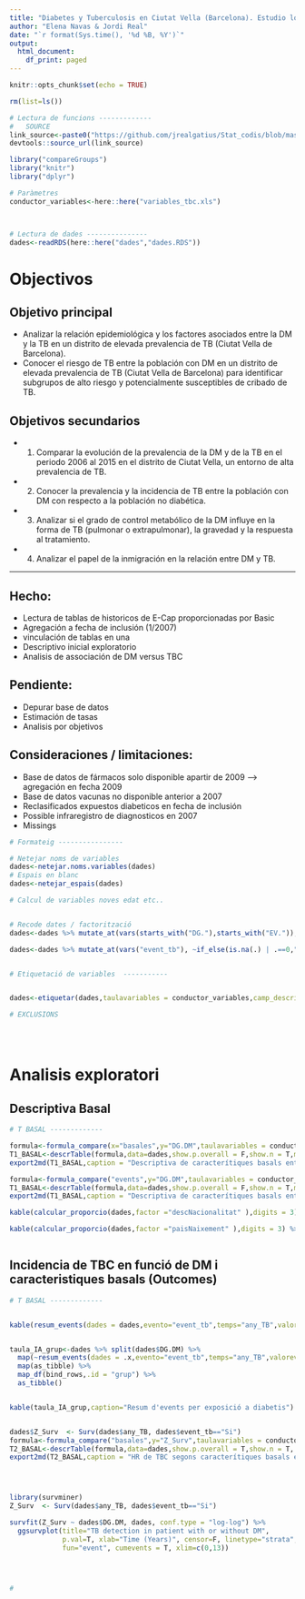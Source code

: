 ```yaml
---
title: "Diabetes y Tuberculosis en Ciutat Vella (Barcelona). Estudio longitudinal de la asociación de las dos enfermedades en un distrito con alta prevalencia de tuberculosis"
author: "Elena Navas & Jordi Real"
date: "`r format(Sys.time(), '%d %B, %Y')`"
output:
  html_document:
    df_print: paged
---
```


```r
knitr::opts_chunk$set(echo = TRUE)

rm(list=ls())

# Lectura de funcions -------------
#   SOURCE
link_source<-paste0("https://github.com/jrealgatius/Stat_codis/blob/master/funcions_propies.R","?raw=T")
devtools::source_url(link_source)

library("compareGroups")
library("knitr")
library("dplyr")

# Paràmetres
conductor_variables<-here::here("variables_tbc.xls")



# Lectura de dades ---------------
dades<-readRDS(here::here("dades","dades.RDS"))


```

# Objectivos

## Objetivo principal

- Analizar la relación epidemiológica y los factores asociados entre la DM y la TB en un distrito de elevada prevalencia de TB (Ciutat Vella de Barcelona).
- Conocer el riesgo de TB entre la población con DM en un distrito de elevada prevalencia de TB (Ciutat Vella de Barcelona) para identificar subgrupos de alto riesgo y potencialmente susceptibles de cribado de TB.


## Objetivos secundarios 

- 1. Comparar la evolución de la prevalencia de la DM y de la TB en el periodo 2006 al 2015 en el distrito de Ciutat Vella, un entorno de alta prevalencia de TB.
- 2.	Conocer la prevalencia y la incidencia de TB entre la población con DM con respecto a la población no diabética.
- 3.	Analizar si el grado de control metabólico de la DM influye en la forma de TB (pulmonar o extrapulmonar), la gravedad y la respuesta al tratamiento.
- 4.	Analizar el papel de la inmigración en la relación entre DM y TB.


-----

## Hecho: 

- Lectura de tablas de historicos de E-Cap proporcionadas por Basic
- Agregación a fecha de inclusión (1/2007)
- vinculación de tablas en una
- Descriptivo inicial exploratorio
- Analisis de associación de DM versus TBC


## Pendiente: 

- Depurar base de datos
- Estimación de tasas
- Analisis por objetivos

## Consideraciones / limitaciones:

- Base de datos de fármacos solo disponible apartir de 2009 --> agregación en fecha 2009
- Base de datos vacunas no disponible anterior a 2007
- Reclasificados expuestos diabeticos en fecha de inclusión
- Possible infraregistro de diagnosticos en 2007
- Missings


```r

# Formateig ----------------

# Netejar noms de variables 
dades<-netejar.noms.variables(dades)
# Espais en blanc
dades<-netejar_espais(dades)

# Calcul de variables noves edat etc..


# Recode dates / factorització 
dades<-dades %>% mutate_at(vars(starts_with("DG."),starts_with("EV.")), ~if_else(is.na(.),"No","Si"))

dades<-dades %>% mutate_at(vars("event_tb"), ~if_else(is.na(.) | .==0,"No","Si"))


# Etiquetació de variables  -----------


dades<-etiquetar(dades,taulavariables = conductor_variables,camp_descripcio = "Descripcio")


```


```r

# EXCLUSIONS





```

# Analisis exploratori 

## Descriptiva Basal 

```r

# T BASAL -------------

formula<-formula_compare(x="basales",y="DG.DM",taulavariables = conductor_variables)
T1_BASAL<-descrTable(formula,data=dades,show.p.overall = F,show.n = T,method = 2,Q1=0,Q3=1)
export2md(T1_BASAL,caption = "Descriptiva de caracterítiques basals entre grups")

formula<-formula_compare("events",y="DG.DM",taulavariables = conductor_variables)
T1_BASAL<-descrTable(formula,data=dades,show.p.overall = F,show.n = T,method = 2,Q1=0,Q3=1)
export2md(T1_BASAL,caption = "Descriptiva de caracterítiques basals entre grups")

kable(calcular_proporcio(dades,factor ="descNacionalitat" ),digits = 3) %>% kableExtra::kable_styling()

kable(calcular_proporcio(dades,factor ="paisNaixement" ),digits = 3) %>% kableExtra::kable_styling()



```


## Incidencia de TBC en funció de DM i caracteristiques basals (Outcomes)

```r

# T BASAL -------------


kable(resum_events(dades = dades,evento="event_tb",temps="any_TB",valorevent = "Si"),caption="Resum d'events") %>% kableExtra::kable_styling()


taula_IA_grup<-dades %>% split(dades$DG.DM) %>% 
  map(~resum_events(dades = .x,evento="event_tb",temps="any_TB",valorevent = "Si")) %>% 
  map(as_tibble) %>% 
  map_df(bind_rows,.id = "grup") %>% 
  as_tibble()


kable(taula_IA_grup,caption="Resum d'events per exposició a diabetis") %>% kableExtra::kable_styling()


dades$Z_Surv  <- Surv(dades$any_TB, dades$event_tb=="Si")
formula<-formula_compare("basales",y="Z_Surv",taulavariables = conductor_variables)
T2_BASAL<-descrTable(formula,data=dades,show.p.overall = T,show.n = T, show.ratio = T)
export2md(T2_BASAL,caption = "HR de TBC segons caracterítiques basals entre grups")





```



```r

library(survminer)
Z_Surv  <- Surv(dades$any_TB, dades$event_tb=="Si")

survfit(Z_Surv ~ dades$DG.DM, dades, conf.type = "log-log") %>%
  ggsurvplot(title="TB detection in patient with or without DM",
             p.val=T, xlab="Time (Years)", censor=F, linetype="strata",
             fun="event", cumevents = T, xlim=c(0,13))




# 

```



